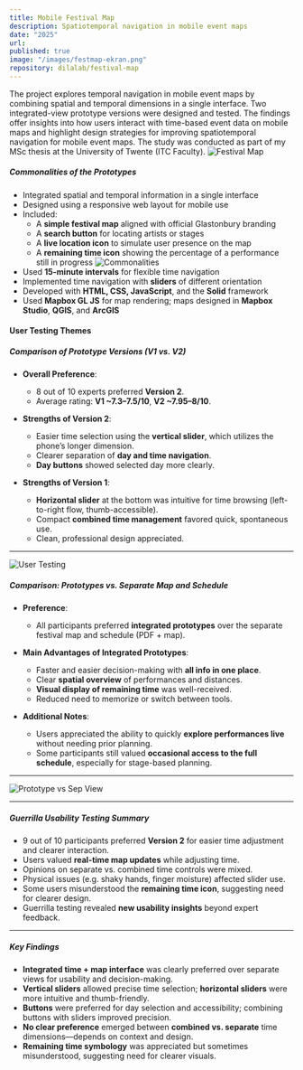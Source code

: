 ```yaml
---
title: Mobile Festival Map
description: Spatiotemporal navigation in mobile event maps
date: "2025"
url:
published: true
image: "/images/festmap-ekran.png"
repository: dilalab/festival-map
---
```


The project explores temporal navigation in mobile event maps by combining spatial and temporal dimensions in a single interface. Two integrated-view prototype versions were designed and tested. The findings offer insights into how users interact with time-based event data on mobile maps and highlight design strategies for improving spatiotemporal navigation for mobile event maps. The study was conducted as part of my MSc thesis at the University of Twente (ITC Faculty).
![Festival Map](/images/festival-map.jpg)

##### Commonalities of the Prototypes
- Integrated spatial and temporal information in a single interface
- Designed using a responsive web layout for mobile use
- Included:
  - A **simple festival map** aligned with official Glastonbury branding
  - A **search button** for locating artists or stages
  - A **live location icon** to simulate user presence on the map
  - A **remaining time icon** showing the percentage of a performance still in progress
![Commonalities](/images/festivalmap_commonalities.jpg)
- Used **15-minute intervals** for flexible time navigation
- Implemented time navigation with **sliders** of different orientation
- Developed with **HTML, CSS, JavaScript**, and the **Solid** framework
- Used **Mapbox GL JS** for map rendering; maps designed in **Mapbox Studio**, **QGIS**, and **ArcGIS**

#### User Testing Themes

##### Comparison of Prototype Versions (V1 vs. V2)

- **Overall Preference**:  
  - 8 out of 10 experts preferred **Version 2**.
  - Average rating: **V1 ~7.3–7.5/10**, **V2 ~7.95–8/10**.

- **Strengths of Version 2**:
  - Easier time selection using the **vertical slider**, which utilizes the phone’s longer dimension.
  - Clearer separation of **day and time navigation**.
  - **Day buttons** showed selected day more clearly.

- **Strengths of Version 1**:
  - **Horizontal slider** at the bottom was intuitive for time browsing (left-to-right flow, thumb-accessible).
  - Compact **combined time management** favored quick, spontaneous use.
  - Clean, professional design appreciated.
---

![User Testing](/images/usertestthemes.png)

##### Comparison: Prototypes vs. Separate Map and Schedule

- **Preference**:  
  - All participants preferred **integrated prototypes** over the separate festival map and schedule (PDF + map).

- **Main Advantages of Integrated Prototypes**:
  - Faster and easier decision-making with **all info in one place**.
  - Clear **spatial overview** of performances and distances.
  - **Visual display of remaining time** was well-received.
  - Reduced need to memorize or switch between tools.

- **Additional Notes**:
  - Users appreciated the ability to quickly **explore performances live** without needing prior planning.
  - Some participants still valued **occasional access to the full schedule**, especially for stage-based planning.
---

![Prototype vs Sep View](/images/prototypevssep.png)

----

##### Guerrilla Usability Testing Summary

- 9 out of 10 participants preferred **Version 2** for easier time adjustment and clearer interaction.
- Users valued **real-time map updates** while adjusting time.
- Opinions on separate vs. combined time controls were mixed.
- Physical issues (e.g. shaky hands, finger moisture) affected slider use.
- Some users misunderstood the **remaining time icon**, suggesting need for clearer design.
- Guerrilla testing revealed **new usability insights** beyond expert feedback.

----

##### Key Findings

- **Integrated time + map interface** was clearly preferred over separate views for usability and decision-making.
- **Vertical sliders** allowed precise time selection; **horizontal sliders** were more intuitive and thumb-friendly.
- **Buttons** were preferred for day selection and accessibility; combining buttons with sliders improved precision.
- **No clear preference** emerged between **combined vs. separate** time dimensions—depends on context and design.
- **Remaining time symbology** was appreciated but sometimes misunderstood, suggesting need for clearer visuals.





